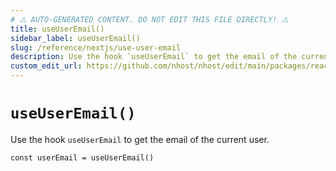 ```yaml
---
# ⚠️ AUTO-GENERATED CONTENT. DO NOT EDIT THIS FILE DIRECTLY! ⚠️
title: useUserEmail()
sidebar_label: useUserEmail()
slug: /reference/nextjs/use-user-email
description: Use the hook `useUserEmail` to get the email of the current user.
custom_edit_url: https://github.com/nhost/nhost/edit/main/packages/react/src/hooks/user.ts#L338
---
```


# `useUserEmail()`

Use the hook `useUserEmail` to get the email of the current user.

```tsx
const userEmail = useUserEmail()
```

